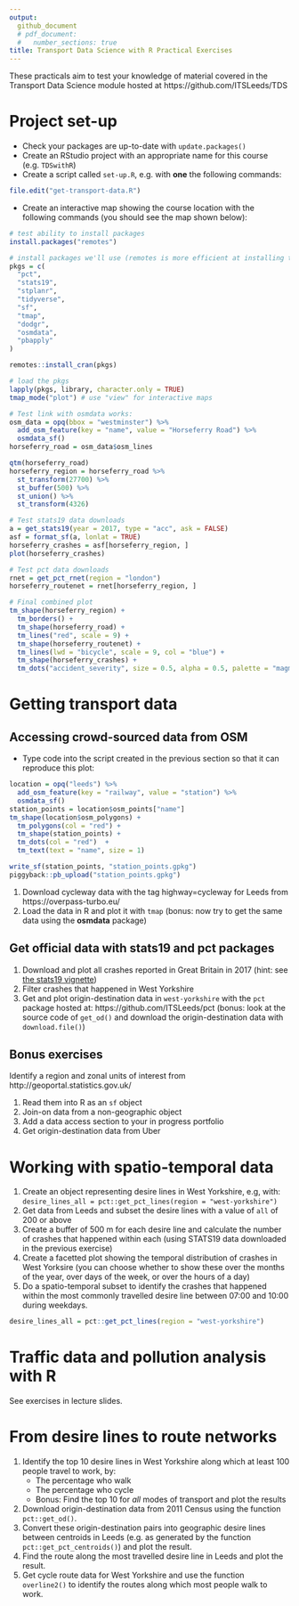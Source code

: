 ```yaml
---
output:
  github_document
  # pdf_document:
  #   number_sections: true
title: Transport Data Science with R Practical Exercises
---
```


These practicals aim to test your knowledge of material covered in the Transport Data Science module hosted at https://github.com/ITSLeeds/TDS

# Project set-up

- Check your packages are up-to-date with `update.packages()`
- Create an RStudio project with an appropriate name for this course (e.g. `TDSwithR`)
- Create a script called `set-up.R`, e.g. with **one** the following commands:

```r
file.edit("get-transport-data.R") 
```


- Create an interactive map showing the course location with the following commands (you should see the map shown below):

```r



# test ability to install packages
install.packages("remotes")

# install packages we'll use (remotes is more efficient at installing them)
pkgs = c(
  "pct",
  "stats19",
  "stplanr",
  "tidyverse",
  "sf",
  "tmap",
  "dodgr",
  "osmdata",
  "pbapply"
)
```

```r
remotes::install_cran(pkgs)
```



```r

# load the pkgs
lapply(pkgs, library, character.only = TRUE)
tmap_mode("plot") # use "view" for interactive maps

# Test link with osmdata works:
osm_data = opq(bbox = "westminster") %>% 
  add_osm_feature(key = "name", value = "Horseferry Road") %>% 
  osmdata_sf()
horseferry_road = osm_data$osm_lines

qtm(horseferry_road)
horseferry_region = horseferry_road %>% 
  st_transform(27700) %>% 
  st_buffer(500) %>% 
  st_union() %>% 
  st_transform(4326)

# Test stats19 data downloads
a = get_stats19(year = 2017, type = "acc", ask = FALSE)
asf = format_sf(a, lonlat = TRUE)
horseferry_crashes = asf[horseferry_region, ]
plot(horseferry_crashes)

# Test pct data downloads
rnet = get_pct_rnet(region = "london")
horseferry_routenet = rnet[horseferry_region, ]

# Final combined plot
tm_shape(horseferry_region) +
  tm_borders() +
  tm_shape(horseferry_road) +
  tm_lines("red", scale = 9) +
  tm_shape(horseferry_routenet) +
  tm_lines(lwd = "bicycle", scale = 9, col = "blue") +
  tm_shape(horseferry_crashes) +
  tm_dots("accident_severity", size = 0.5, alpha = 0.5, palette = "magma")
```

# Getting transport data

## Accessing crowd-sourced data from OSM

- Type code into the script created in the previous section so that it can reproduce this plot: 

```r
location = opq("leeds") %>% 
  add_osm_feature(key = "railway", value = "station") %>% 
  osmdata_sf()
station_points = location$osm_points["name"]
tm_shape(location$osm_polygons) +
  tm_polygons(col = "red") +
  tm_shape(station_points) +
  tm_dots(col = "red")  +
  tm_text(text = "name", size = 1) 
```

```r
write_sf(station_points, "station_points.gpkg")
piggyback::pb_upload("station_points.gpkg")
```

1. Download cycleway data with the tag highway=cycleway for Leeds from https://overpass-turbo.eu/
1. Load the data in R and plot it with `tmap` (bonus: now try to get the same data using the **osmdata** package)


## Get official data with stats19 and pct packages

1. Download and plot all crashes reported in Great Britain in 2017 (hint: see [the stats19 vignette](https://cran.r-project.org/web/packages/stats19/vignettes/stats19.html))
1. Filter crashes that happened in West Yorkshire
1. Get and plot origin-destination data in `west-yorkshire` with the `pct` package hosted at: https://github.com/ITSLeeds/pct (bonus: look at the source code of `get_od()` and download the origin-destination data with `download.file()`)

## Bonus exercises

Identify a region and zonal units of interest from http://geoportal.statistics.gov.uk/

1. Read them into R as an `sf` object
1. Join-on data from a non-geographic object
1. Add a data access section to your in progress portfolio
1. Get origin-destination data from Uber

# Working with spatio-temporal data 

1. Create an object representing desire lines in West Yorkshire, e.g, with: `desire_lines_all = pct::get_pct_lines(region = "west-yorkshire")`
1. Get data from Leeds and subset the desire lines with a value of `all` of 200 or above
1. Create a buffer of 500 m for each desire line and calculate the number of crashes that happened within each (using STATS19 data downloaded in the previous exercise)
1. Create a facetted plot showing the temporal distribution of crashes in West Yorksire (you can choose whether to show these over the months of the year, over days of the week, or over the hours of a day)
1. Do a spatio-temporal subset to identify the crashes that happened within the most commonly travelled desire line between 07:00 and 10:00 during weekdays.

```r
desire_lines_all = pct::get_pct_lines(region = "west-yorkshire")

```

# Traffic data and pollution analysis with R  

See exercises in lecture slides.

# From desire lines to route networks 

1. Identify the top 10 desire lines in West Yorkshire along which at least 100 people travel to work, by:
    - The percentage who walk
    - The percentage who cycle
    - Bonus: Find the top 10 for *all* modes of transport and plot the results
1. Download origin-destination data from 2011 Census using the function `pct::get_od()`.
1. Convert these origin-destination pairs into geographic desire lines between centroids in Leeds (e.g. as generated by the function `pct::get_pct_centroids()`) and plot the result.
1. Find the route along the most travelled desire line in Leeds and plot the result.
1. Get cycle route data for West Yorkshire and use the function `overline2()` to identify the routes along which most people walk to work.

